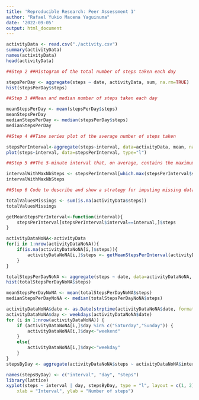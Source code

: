 ---
title: 'Reproducible Research: Peer Assessment 1'
author: "Rafael Yukio Macena Yaguinuma"
date: '2022-09-05'
output: html_document
---

```{r setup}

activityData <- read.csv("./activity.csv")
summary(activityData)
names(activityData)
head(activityData)

##Step 2 ##Histogram of the total number of steps taken each day

stepsPerDay <- aggregate(steps ~ date, activityData, sum, na.rm=TRUE)
hist(stepsPerDay$steps)

##Step 3 ##Mean and median number of steps taken each day

meanStepsPerDay <- mean(stepsPerDay$steps)
meanStepsPerDay
medianStepsPerDay <- median(stepsPerDay$steps)
medianStepsPerDay

##Step 4 ##Time series plot of the average number of steps taken

stepsPerInterval<-aggregate(steps~interval, data=activityData, mean, na.rm=TRUE)
plot(steps~interval, data=stepsPerInterval, type="l")

##Step 5 ##The 5-minute interval that, on average, contains the maximum number of steps

intervalWithMaxNbSteps <- stepsPerInterval[which.max(stepsPerInterval$steps),]$interval
intervalWithMaxNbSteps

##Step 6 Code to describe and show a strategy for imputing missing data There are multiple strategies to deal with multiple value imputations.

totalValuesMissings <- sum(is.na(activityData$steps))
totalValuesMissings

getMeanStepsPerInterval<-function(interval){
    stepsPerInterval[stepsPerInterval$interval==interval,]$steps
}

activityDataNoNA<-activityData
for(i in 1:nrow(activityDataNoNA)){
    if(is.na(activityDataNoNA[i,]$steps)){
        activityDataNoNA[i,]$steps <- getMeanStepsPerInterval(activityDataNoNA[i,]$interval)
    }
}

totalStepsPerDayNoNA <- aggregate(steps ~ date, data=activityDataNoNA, sum)
hist(totalStepsPerDayNoNA$steps)

meanStepsPerDayNoNA <- mean(totalStepsPerDayNoNA$steps)
medianStepsPerDayNoNA <- median(totalStepsPerDayNoNA$steps)

activityDataNoNA$date <- as.Date(strptime(activityDataNoNA$date, format="%Y-%m-%d"))
activityDataNoNA$day <- weekdays(activityDataNoNA$date)
for (i in 1:nrow(activityDataNoNA)) {
    if (activityDataNoNA[i,]$day %in% c("Saturday","Sunday")) {
        activityDataNoNA[i,]$day<-"weekend"
    }
    else{
        activityDataNoNA[i,]$day<-"weekday"
    }
}
stepsByDay <- aggregate(activityDataNoNA$steps ~ activityDataNoNA$interval + activityDataNoNA$day, activityDataNoNA, mean)

names(stepsByDay) <- c("interval", "day", "steps")
library(lattice)
xyplot(steps ~ interval | day, stepsByDay, type = "l", layout = c(1, 2), 
    xlab = "Interval", ylab = "Number of steps")

```

